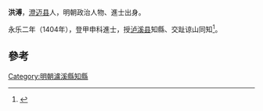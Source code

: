 '''洪溥'''，[[澄迈县|澄迈县]]人，明朝政治人物、進士出身。

永乐二年（1404年），登甲申科進士，授[[泸溪县|泸溪县]]知縣、交趾谅山同知<ref>{{cite news|title=海南历代进士名表|url=http://www.hnszw.org.cn/data/news/2009/06/44121/|accessdate=2013-08-05|newspaper=海南史志网|archive-url=https://web.archive.org/web/20131203012302/http://www.hnszw.org.cn/data/news/2009/06/44121/|archive-date=2013-12-03|dead-url=yes}}</ref>。

==參考==
{{reflist}}
{{明朝人物小作品}}
{{永樂二年甲申科殿試金榜}}
[[Category:明朝瀘溪縣知縣|Category:明朝瀘溪縣知縣]]